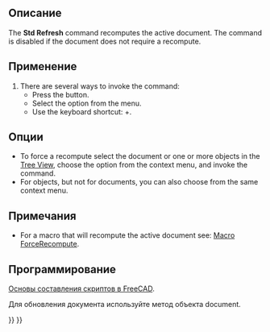 <languages/>

{{Docnav/ru
|[[Std_DuplicateSelection/ru|Команда "Дублировать выбранное"]]
|[[Std_BoxSelection/ru|Команда "Выделить область"]]
|[[Std_Edit_Menu/ru|Меню "Правка"]]
|IconL=Std_DuplicateSelection.svg
|IconR=Std_BoxSelection.svg
|IconC=Freecad.svg
}}

<div class="mw-translate-fuzzy">
{{GuiCommand/ru
|Name/ru=Обновить
|Name=Std_Refresh
|MenuLocation=Правка → Обновить
|Workbenches=Все
|Shortcut={{KEY|F5}}
}}
</div>

<span id="Description"></span>
==Описание==

The '''Std Refresh''' command recomputes the active document. The command is disabled if the document does not require a recompute.

<span id="Usage"></span>
==Применение==

# There are several ways to invoke the command:
#* Press the {{Button|[[Image:Std_Refresh.svg|16px]] [[Std_Refresh|Refresh]]}} button.
#* Select the {{MenuCommand|Edit → [[Image:Std_Refresh.svg|16px]] Refresh}} option from the menu.
#* Use the keyboard shortcut: {{KEY|Ctrl}}+{{KEY|R}}.

<span id="Options"></span>
==Опции==

* To force a recompute select the document or one or more objects in the [[Tree_View|Tree View]], choose the {{MenuCommand|[[Image:Std_MarkToRecompute.svg|16px]] Mark to recompute}} option from the context menu, and invoke the command.
* For objects, but not for documents, you can also choose {{MenuCommand|Recompute object}} from the same context menu.

<span id="Notes"></span>
==Примечания==

* For a macro that will recompute the active document see: [[Macro_ForceRecompute|Macro ForceRecompute]].

<span id="Scripting"></span>
==Программирование==

<div class="mw-translate-fuzzy">
{{Emphasis|Смотрите так же:}} [[FreeCAD_Scripting_Basics/ru|Основы составления скриптов в FreeCAD]].
</div>

Для обновления документа используйте метод {{incode|recompute}} объекта document.

{{Code|code=
import FreeCAD

doc = FreeCAD.newDocument()
doc.recompute()
}}


{{Docnav/ru
|[[Std_DuplicateSelection/ru|Команда "Дублировать выбранное"]]
|[[Std_BoxSelection/ru|Команда "Выделить область"]]
|[[Std_Edit_Menu/ru|Меню "Правка"]]
|IconL=Std_DuplicateSelection.svg
|IconR=Std_BoxSelection.svg
|IconC=Freecad.svg
}}

{{Std_Base_navi{{#translation:}}}}
{{Userdocnavi{{#translation:}}}}